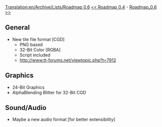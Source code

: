 [[Translation:en/Archive/Lists/Roadmap 0.6]]
[[en/Roadmap 0.4|<< Roadmap 0.4]] - [[en/Archive/Lists/Roadmap 0.6|Roadmap_0.6 >>]]

== General ==

* New tile file format [CGD] 
** PNG based
** 32-Bit Color [RGBA]
** Script included
** http://www.tt-forums.net/viewtopic.php?t=7912

== Graphics ==

* 24-Bit Graphics
* AlphaBlending Blitter for 32-Bit CGD

== Sound/Audio ==

* Maybe a new audio format [for better extensibility]